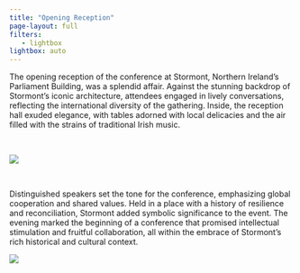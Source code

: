 ```yaml
---
title: "Opening Reception"
page-layout: full
filters:
   - lightbox
lightbox: auto
---
```



The opening reception of the conference at Stormont, Northern Ireland's Parliament Building, was a splendid affair. Against the stunning backdrop of Stormont's iconic architecture, attendees engaged in lively conversations, reflecting the international diversity of the gathering. Inside, the reception hall exuded elegance, with tables adorned with local delicacies and the air filled with the strains of traditional Irish music.

<br>

![](../images/stormont_1.png)

<br>

Distinguished speakers set the tone for the conference, emphasizing global cooperation and shared values. Held in a place with a history of resilience and reconciliation, Stormont added symbolic significance to the event. The evening marked the beginning of a conference that promised intellectual stimulation and fruitful collaboration, all within the embrace of Stormont's rich historical and cultural context.

![](../images/stormont_2.jpg)